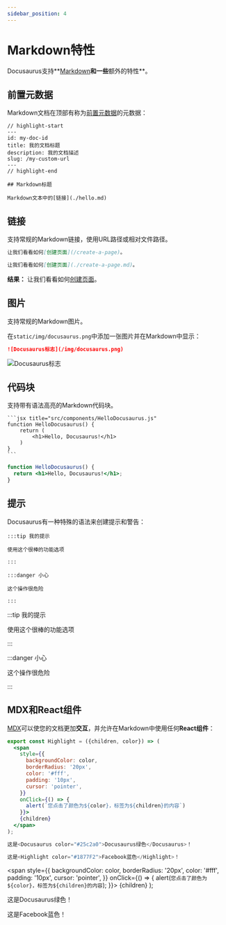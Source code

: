 ```yaml
---
sidebar_position: 4
---
```


# Markdown特性

Docusaurus支持**[Markdown](https://daringfireball.net/projects/markdown/syntax)**和一些**额外的特性**。

## 前置元数据

Markdown文档在顶部有称为[前置元数据](https://jekyllrb.com/docs/front-matter/)的元数据：

```text title="my-doc.md"
// highlight-start
---
id: my-doc-id
title: 我的文档标题
description: 我的文档描述
slug: /my-custom-url
---
// highlight-end

## Markdown标题

Markdown文本中的[链接](./hello.md)
```

## 链接

支持常规的Markdown链接，使用URL路径或相对文件路径。

```md
让我们看看如何[创建页面](/create-a-page)。
```

```md
让我们看看如何[创建页面](./create-a-page.md)。
```

**结果：** 让我们看看如何[创建页面](./create-a-page.md)。

## 图片

支持常规的Markdown图片。

在`static/img/docusaurus.png`中添加一张图片并在Markdown中显示：

```md
![Docusaurus标志](/img/docusaurus.png)
```

![Docusaurus标志](/img/docusaurus.png)

## 代码块

支持带有语法高亮的Markdown代码块。

    ```jsx title="src/components/HelloDocusaurus.js"
    function HelloDocusaurus() {
        return (
            <h1>Hello, Docusaurus!</h1>
        )
    }
    ```

```jsx title="src/components/HelloDocusaurus.js"
function HelloDocusaurus() {
  return <h1>Hello, Docusaurus!</h1>;
}
```

## 提示

Docusaurus有一种特殊的语法来创建提示和警告：

    :::tip 我的提示

    使用这个很棒的功能选项

    :::

    :::danger 小心

    这个操作很危险

    :::

:::tip 我的提示

使用这个很棒的功能选项

:::

:::danger 小心

这个操作很危险

:::

## MDX和React组件

[MDX](https://mdxjs.com/)可以使您的文档更加**交互**，并允许在Markdown中使用任何**React组件**：

```jsx
export const Highlight = ({children, color}) => (
  <span
    style={{
      backgroundColor: color,
      borderRadius: '20px',
      color: '#fff',
      padding: '10px',
      cursor: 'pointer',
    }}
    onClick={() => {
      alert(`您点击了颜色为${color}，标签为${children}的内容`)
    }}>
    {children}
  </span>
);

这是<Docusaurus color="#25c2a0">Docusaurus绿色</Docusaurus>！

这是<Highlight color="#1877F2">Facebook蓝色</Highlight>！
```

  <span
    style={{
      backgroundColor: color,
      borderRadius: '20px',
      color: '#fff',
      padding: '10px',
      cursor: 'pointer',
    }}
    onClick={() => {
      alert(`您点击了颜色为${color}，标签为${children}的内容`);
    }}>
    {children}
  </span>
);

这是<Docusaurus color="#25c2a0">Docusaurus绿色</Docusaurus>！

这是<Highlight color="#1877F2">Facebook蓝色</Highlight>！